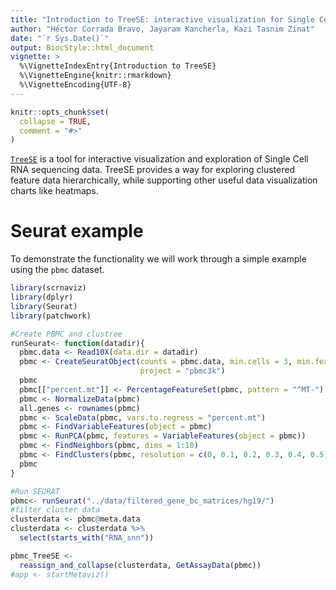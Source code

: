 ```yaml
---
title: "Introduction to TreeSE: interactive visualization for Single Cell RNA seq data"
author: "Héctor Corrada Bravo, Jayaram Kancherla, Kazi Tasnim Zinat"
date: "`r Sys.Date()`"
output: BiocStyle::html_document
vignette: >
  %\VignetteIndexEntry{Introduction to TreeSE}
  %\VignetteEngine{knitr::rmarkdown}
  %\VignetteEncoding{UTF-8}
---
```


```r
knitr::opts_chunk$set(
  collapse = TRUE,
  comment = "#>"
)
```

[`TreeSE`](https://github.com/HCBravoLab/TreeSE) is a tool for interactive visualization and exploration of Single Cell RNA sequencing data. TreeSE provides a way for exploring clustered feature data hierarchically, 
while supporting other useful data visualization charts like heatmaps.

# Seurat example

To demonstrate the functionality we will work through a simple
example using the `pbmc` dataset.

```r
library(scrnaviz)
library(dplyr)
library(Seurat)
library(patchwork)
```

```r
#Create PBMC and clustree
runSeurat<- function(datadir){
  pbmc.data <- Read10X(data.dir = datadir)
  pbmc <- CreateSeuratObject(counts = pbmc.data, min.cells = 3, min.features = 200,
                             project = "pbmc3k")
  pbmc
  pbmc[["percent.mt"]] <- PercentageFeatureSet(pbmc, pattern = "^MT-")
  pbmc <- NormalizeData(pbmc)
  all.genes <- rownames(pbmc)
  pbmc <- ScaleData(pbmc, vars.to.regress = "percent.mt")
  pbmc <- FindVariableFeatures(object = pbmc)
  pbmc <- RunPCA(pbmc, features = VariableFeatures(object = pbmc))
  pbmc <- FindNeighbors(pbmc, dims = 1:10)
  pbmc <- FindClusters(pbmc, resolution = c(0, 0.1, 0.2, 0.3, 0.4, 0.5, 0.6, 0.7, 0.8, 0.9, 1.0), print.output = 0, save.SNN = TRUE)
  pbmc
}
```

```r
#Run SEURAT
pbmc<- runSeurat("../data/filtered_gene_bc_matrices/hg19/")
#filter cluster data
clusterdata <- pbmc@meta.data
clusterdata <- clusterdata %>%
  select(starts_with("RNA_snn"))
```
```r
pbmc_TreeSE <-
  reassign_and_collapse(clusterdata, GetAssayData(pbmc))
#app <- startMetaviz()
```

